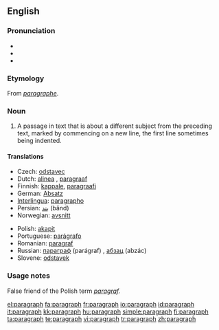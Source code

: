 ==English==

===Pronunciation===
*{{IPA|/ˈpæ.rə.græf/}}
*{{SAMPA|/"p{.r@.gr{f/}}
*{{audio|en-us-paragraph.ogg|Audio (US)}}

===Etymology===
From {{MF.}} ''[[paragraphe]]''.

===Noun===
{{wikipedia}}
{{en-noun}}

# A passage in text that is about a different subject from the preceding text, marked by commencing on a new line, the first line sometimes being indented.

====Translations====
{{trans-top|passage in text}}
*Czech: [[odstavec]] {{m}}
*Dutch: [[alinea]] {{f}}, [[paragraaf]] {{m}}
*Finnish: [[kappale]], [[paragraafi]]
*German: [[Absatz]] {{m}}
*[[Interlingua]]: [[paragrapho]]
*Persian: [[بند]] (bănd)
*Norwegian: [[avsnitt]]
{{trans-mid}}
*Polish: [[akapit]] {{m}}
*Portuguese: [[parágrafo]] {{m}}
*Romanian: [[paragraf]] {{n}}
*Russian: [[параграф]] (parágraf) {{m}}, [[абзац]] (abzác) {{m}}
*Slovene: [[odstavek]] {{m}}
{{trans-bottom}}

===Usage notes===
False friend of the Polish term ''[[paragraf]].''

[[el:paragraph]]
[[fa:paragraph]]
[[fr:paragraph]]
[[io:paragraph]]
[[id:paragraph]]
[[it:paragraph]]
[[kk:paragraph]]
[[hu:paragraph]]
[[simple:paragraph]]
[[fi:paragraph]]
[[ta:paragraph]]
[[te:paragraph]]
[[vi:paragraph]]
[[tr:paragraph]]
[[zh:paragraph]]